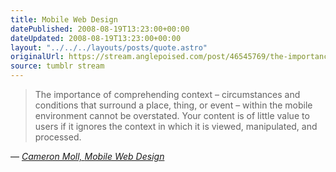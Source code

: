 ```yaml
---
title: Mobile Web Design
datePublished: 2008-08-19T13:23:00+00:00
dateUpdated: 2008-08-19T13:23:00+00:00
layout: "../../../layouts/posts/quote.astro"
originalUrl: https://stream.anglepoised.com/post/46545769/the-importance-of-comprehending-context
source: tumblr stream
---
```


> The importance of comprehending context &#8211; circumstances and conditions that surround a place, thing, or event &#8211; within the mobile environment cannot be overstated. Your content is of little value to users if it ignores the context in which it is viewed, manipulated, and processed.

— <cite>[Cameron Moll, _Mobile Web Design_](http://mobilewebbook.com/)</cite>

